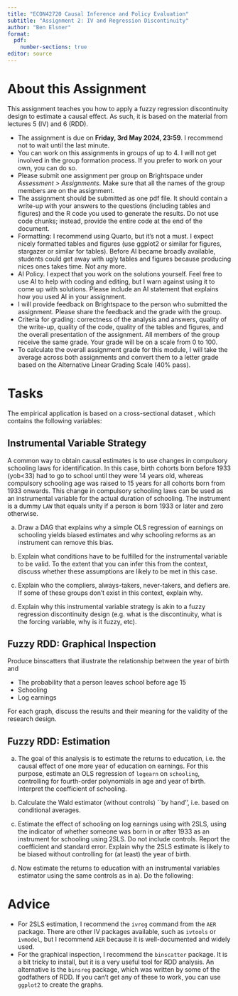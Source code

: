 ```yaml
---
title: "ECON42720 Causal Inference and Policy Evaluation" 
subtitle: "Assignment 2: IV and Regression Discontinuity"
author: "Ben Elsner"
format:
  pdf:
    number-sections: true
editor: source
---
```


# About this Assignment {.unnumbered}

This assignment teaches you how to apply a fuzzy regression discontinuity design to estimate a causal effect. As such, it is based on the material from lectures 5 (IV) and 6 (RDD).

-   The assignment is due on **Friday, 3rd May 2024, 23:59**. I recommend not to wait until the last minute.
-   You can work on this assignments in groups of up to 4. I will not get involved in the group formation process. If you prefer to work on your own, you can do so.
-   Please submit one assignment per group on Brightspace under *Assessment \> Assignments*. Make sure that all the names of the group members are on the assignment.
-   The assignment should be submitted as one pdf file. It should contain a write-up with your answers to the questions (including tables and figures) and the R code you used to generate the results. Do not use code chunks; instead, provide the entire code at the end of the document.
-   Formatting: I recommend using Quarto, but it's not a must. I expect nicely formatted tables and figures (use ggplot2 or similar for figures, stargazer or similar for tables). Before AI became broadly available, students could get away with ugly tables and figures because producing nices ones takes time. Not any more.
-   AI Policy. I expect that you work on the solutions yourself. Feel free to use AI to help with coding and editing, but I warn against using it to come up with solutions. Please include an AI statement that explains how you used AI in your assignment.
-   I will provide feedback on Brightspace to the person who submitted the assignment. Please share the feedback and the grade with the group.
-   Criteria for grading: correctness of the analysis and answers, quality of the write-up, quality of the code, quality of the tables and figures, and the overall presentation of the assignment. All members of the group receive the same grade. Your grade will be on a scale from 0 to 100.
-   To calculate the overall assignment grade for this module, I will take the average across both assignments and convert them to a letter grade based on the Alternative Linear Grading Scale (40% pass).

\newpage

# Tasks

The empirical application is based on a cross-sectional dataset \textit{assign2.dta}, which contains the following variables:
\begin{itemize}
\item \textit{age}: age of surveyed individual
\item \textit{logearn}: log annual earnings
\item \textit{yob}: year of birth
\item \textit{schooling}: age at which the person left school.
\end{itemize}



## Instrumental Variable Strategy

A common way to obtain causal estimates is to use changes in compulsory schooling laws for identification. In this case,  birth cohorts born before 1933 (yob<33) had to go to school until they were 14 years old, whereas compulsory schooling age was raised to 15 years for all cohorts born from 1933 onwards. This change in compulsory schooling laws can be used as an instrumental variable for the actual duration of schooling. The instrument is a dummy `LAW` that equals unity if a person is born 1933 or later and zero otherwise.

a) Draw a DAG that explains why a simple OLS regression of earnings on schooling yields biased estimates and why schooling reforms as an instrument can remove this bias. 

b) Explain what conditions have to be fulfilled for the instrumental variable to be valid. To the extent that you can infer this from the context, discuss whether these assumptions are likely to be met in this case.

c) Explain who the compliers, always-takers, never-takers, and defiers are. If some of these groups don't exist in this context, explain why.

d) Explain why this instrumental variable strategy is akin to a fuzzy regression discontinuity design (e.g. what is the discontinuity, what is the forcing variable, why is it fuzzy, etc).


## Fuzzy RDD: Graphical Inspection

Produce binscatters that illustrate the relationship between the year of birth and

- The probability that a person leaves school before age 15
- Schooling
- Log earnings

For each graph, discuss the results and their meaning for the validity of the research design. 


## Fuzzy RDD: Estimation


a) The goal of this analysis is to estimate the returns to education, i.e. the causal effect of one more year of education on earnings. For this purpose, estimate an OLS regression of `logearn` on `schooling`, controlling for fourth-order polynomials in age and year of birth. Interpret the coefficient of schooling.


b) Calculate the Wald estimator (without controls) ``by hand'', i.e. based on conditional averages. 

c) Estimate the effect of schooling on log earnings using with 2SLS, using the indicator of whether someone was born in or after 1933 as an instrument for schooling using 2SLS. Do not include controls. Report the coefficient and standard error. Explain why the 2SLS estimate is likely to be biased without controlling for (at least) the year of birth. 


d) Now estimate the returns to education with an instrumental variables estimator using the same controls as in a). Do the following:
\begin{itemize}
\item Estimate the first stage and reduced form and interpret the results. Compute the IV estimate from these results. 
\item Separately estimate the first and second stage.
\item Estimate the model with an inbuilt 2SLS command such as `ivreg`. Compare the coefficient and standard error of \textit{schooling} to those obtained in the previous regressions in d), i.e. those based on separate estimations of the first and second stage.
\item Comment on the difference between the OLS and 2SLS results. Why are they different?
\item Comment on the strength of the first stage using appropriate techniques.
\end{itemize}


# Advice

- For 2SLS estimation, I recommend the `ivreg` command from the `AER` package. There are other IV packages available, such as `ivtools` or `ivmodel`, but I recommend `AER` because it is well-documented and widely used.
- For the graphical inspection, I recommend the `binscatter` package. It is a bit tricky to install, but it is a very useful tool for RDD analysis. An alternative is the `binsreg` package, which was written by some of the godfathers of RDD. If you can't get any of these to work, you can use `ggplot2` to create the graphs.
